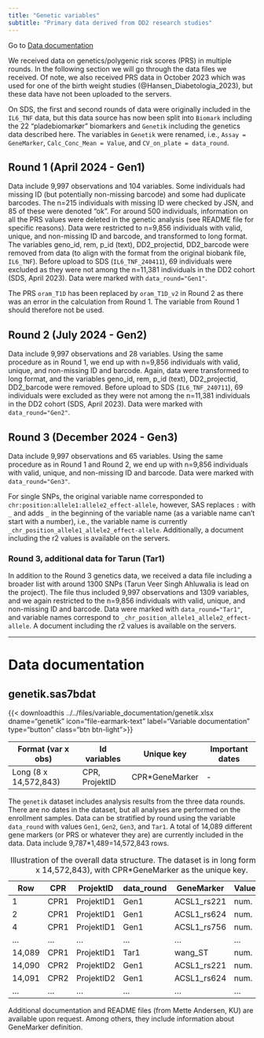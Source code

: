```yaml
---
title: "Genetic variables"
subtitle: "Primary data derived from DD2 research studies"
---
```


Go to [Data documentation](dd2_genetics.qmd#data-documentation)

We received data on genetics/polygenic risk scores (PRS) in multiple rounds. In the following section we will go through the data files we received. Of note, we also received PRS data in October 2023 which was used for one of the birth weight studies (@Hansen_Diabetologia_2023), but these data have not been uploaded to the servers.

On SDS, the first and second rounds of data were originally included in the `IL6_TNF` data, but this data source has now been split into `Biomark` including the 22 "pladebiomarkør" biomarkers and `Genetik` including the genetics data described here. The variables in `Genetik` were renamed, i.e., `Assay = GeneMarker`, `Calc_Conc_Mean = Value`, and `CV_on_plate = data_round`.


## Round 1 (April 2024 - Gen1)

Data include 9,997 observations and 104 variables. Some individuals had missing ID (but potentially non-missing barcode) and some had duplicate barcodes. The n=215 individuals with missing ID were checked by JSN, and 85 of these were denoted "ok". For around 500 individuals, information on all the PRS values were deleted in the genetic analysis (see README file for specific reasons). Data were restricted to n=9,856 individuals with valid, unique, and non-missing ID and barcode, and transformed to long format. The variables geno_id, rem, p_id (text), DD2_projectid, DD2_barcode were removed from data (to align with the format from the original biobank file, `IL6_TNF`). Before upload to SDS (`IL6_TNF_240411`), 69 individuals were excluded as they were not among the n=11,381 individuals in the DD2 cohort (SDS, April 2023). Data were marked with `data_round="Gen1"`.

The PRS `oram_T1D` has been replaced by `oram_T1D_v2` in Round 2 as there was an error in the calculation from Round 1. The variable from Round 1 should therefore not be used.

## Round 2 (July 2024 - Gen2)

Data include 9,997 observations and 28 variables. Using the same procedure as in Round 1, we end up with n=9,856 individuals with valid, unique, and non-missing ID and barcode. Again, data were transformed to long format, and the variables geno_id, rem, p_id (text), DD2_projectid, DD2_barcode were removed. Before upload to SDS (`IL6_TNF_240711`), 69 individuals were excluded as they were not among the n=11,381 individuals in the DD2 cohort (SDS, April 2023). Data were marked with `data_round="Gen2"`.


## Round 3 (December 2024 - Gen3)

Data include 9,997 observations and 65 variables. Using the same procedure as in Round 1 and Round 2, we end up with n=9,856 individuals with valid, unique, and non-missing ID and barcode. Data were marked with `data_round="Gen3"`.

For single SNPs, the original variable name corresponded to `chr:position:allele1:allele2_effect-allele`, however, SAS replaces `:` with `_` and adds `_` in the beginning of the variable name (as a variable name can't start with a number), i.e., the variable name is currently `_chr_position_allele1_allele2_effect-allele`. Additionally, a document including the r2 values is available on the servers.

### Round 3, additional data for Tarun (Tar1)

In addition to the Round 3 genetics data, we received a data file including a broader list with around 1300 SNPs (Tarun Veer Singh Ahluwalia is lead on the project). The file thus included 9,997 observations and 1309 variables, and we again restricted to the n=9,856 individuals with valid, unique, and non-missing ID and barcode. Data were marked with `data_round="Tar1"`, and variable names correspond to `_chr_position_allele1_allele2_effect-allele`. A document including the r2 values is available on the servers.


------------------------------------------------------------------------

# Data documentation

## genetik.sas7bdat

{{< downloadthis ../../files/variable_documentation/genetik.xlsx dname="genetik" icon="file-earmark-text" label="Variable documentation" type="button" class="btn btn-light">}}

| Format (var x obs)    | Id variables   | Unique key      | Important dates |
|-----------------------|----------------|-----------------|-----------------|
| Long (8 x 14,572,843) | CPR, ProjektID | CPR\*GeneMarker | \-              |

The `genetik` dataset includes analysis results from the three data rounds. There are no dates in the dataset, but all analyses are performed on the enrollment samples. Data can be stratified by round using the variable `data_round` with values `Gen1`, `Gen2`, `Gen3`, and `Tar1`. A total of 14,089 different gene markers (or PRS or whatever they are) are currently included in the data. Data include 9,787*1,489=14,572,843 rows. 


| Row    | CPR  | ProjektID  | data_round | GeneMarker  | Value | ... |
|--------|------|------------|------------|-------------|-------|-----|
| 1      | CPR1 | ProjektID1 | Gen1       | ACSL1_rs221 | num.  | ... |
| 2      | CPR1 | ProjektID1 | Gen1       | ACSL1_rs624 | num.  | ... |
| 4      | CPR1 | ProjektID1 | Gen1       | ACSL1_rs756 | num.  | ... |
| ...    | ...  | ...        | ...        | ...         | ...   | ... |
| 14,089 | CPR1 | ProjektID1 | Tar1       | wang_ST     | num.  | ... |
| 14,090 | CPR2 | ProjektID2 | Gen1       | ACSL1_rs221 | num.  | ... |
| 14,091 | CPR2 | ProjektID2 | Gen1       | ACSL1_rs624 | num.  | ... |
| ...    | ...  | ...        | ...        | ...         | ...   | ... |

: Illustration of the overall data structure. The dataset is in long format (8 x 14,572,843), with CPR\*GeneMarker as the unique key.


Additional documentation and README files (from Mette Andersen, KU) are available upon request. Among others, they include information about GeneMarker definition. 
